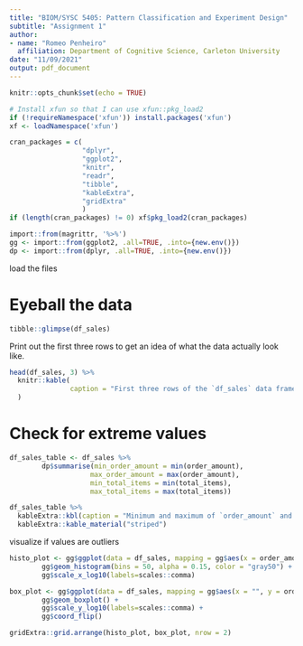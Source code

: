 ```yaml
---
title: "BIOM/SYSC 5405: Pattern Classification and Experiment Design"
subtitle: "Assignment 1"
author: 
- name: "Romeo Penheiro"
  affiliation: Department of Cognitive Science, Carleton University
date: "11/09/2021"
output: pdf_document
---
```


```r
knitr::opts_chunk$set(echo = TRUE)
```

```r
# Install xfun so that I can use xfun::pkg_load2
if (!requireNamespace('xfun')) install.packages('xfun')
xf <- loadNamespace('xfun')

cran_packages = c(
                  "dplyr", 
                  "ggplot2", 
                  "knitr", 
                  "readr", 
                  "tibble", 
                  "kableExtra",
                  "gridExtra"
                  )
if (length(cran_packages) != 0) xf$pkg_load2(cran_packages)

import::from(magrittr, '%>%')
gg <- import::from(ggplot2, .all=TRUE, .into={new.env()})
dp <- import::from(dplyr, .all=TRUE, .into={new.env()})
```

load the files

# Eyeball the data

```r
tibble::glimpse(df_sales)
```

Print out the first three rows to get an idea of what the data actually look like. 

```r
head(df_sales, 3) %>% 
  knitr::kable(
               caption = "First three rows of the `df_sales` data frame"
  )
```

# Check for extreme values
```r
df_sales_table <- df_sales %>%
        dp$summarise(min_order_amount = min(order_amount),
                    max_order_amount = max(order_amount),
                    min_total_items = min(total_items),
                    max_total_items = max(total_items))

df_sales_table %>%
  kableExtra::kbl(caption = "Minimum and maximum of `order_amount` and `total_items.`", row.names = T) %>%
  kableExtra::kable_material("striped")
```

visualize if values are outliers

```r
histo_plot <- gg$ggplot(data = df_sales, mapping = gg$aes(x = order_amount)) +
        gg$geom_histogram(bins = 50, alpha = 0.15, color = "gray50") +
        gg$scale_x_log10(labels=scales::comma)

box_plot <- gg$ggplot(data = df_sales, mapping = gg$aes(x = "", y = order_amount)) +
        gg$geom_boxplot() +
        gg$scale_y_log10(labels=scales::comma) +
        gg$coord_flip() 

gridExtra::grid.arrange(histo_plot, box_plot, nrow = 2)
```
